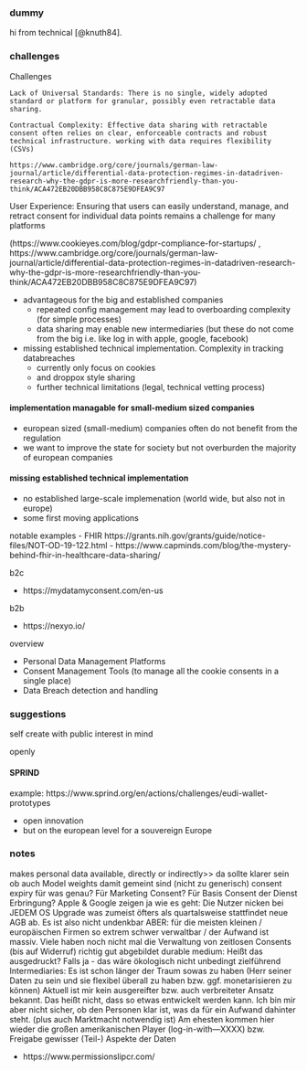 ### dummy
hi from technical [@knuth84].

### challenges

Challenges

    Lack of Universal Standards: There is no single, widely adopted standard or platform for granular, possibly even retractable data sharing.

    Contractual Complexity: Effective data sharing with retractable consent often relies on clear, enforceable contracts and robust technical infrastructure. working with data requires flexibility (CSVs)

    https://www.cambridge.org/core/journals/german-law-journal/article/differential-data-protection-regimes-in-datadriven-research-why-the-gdpr-is-more-researchfriendly-than-you-think/ACA472EB20DBB958C8C875E9DFEA9C97

User Experience: Ensuring that users can easily understand, manage, and retract consent for individual data points remains a challenge for many platforms 

(https://www.cookieyes.com/blog/gdpr-compliance-for-startups/ ,     https://www.cambridge.org/core/journals/german-law-journal/article/differential-data-protection-regimes-in-datadriven-research-why-the-gdpr-is-more-researchfriendly-than-you-think/ACA472EB20DBB958C8C875E9DFEA9C97)

- advantageous for the big and established companies
  - repeated config management may lead to overboarding complexity (for simple processes)
  - data sharing may enable new intermediaries (but these do not come from the big i.e. like log in with apple, google, facebook)
- missing established technical implementation. Complexity in tracking databreaches
    - currently only focus on cookies
    - and droppox style sharing
    - further technical limitations (legal, technical vetting process)

#### implementation managable for small-medium sized companies

- european sized (small-medium) companies often do not benefit from the regulation
- we want to improve the state for society but not overburden the majority of european companies

#### missing established technical implementation

- no established large-scale implemenation (world wide, but also not in europe)
- some first moving applications

notable examples
- FHIR https://grants.nih.gov/grants/guide/notice-files/NOT-OD-19-122.html
- https://www.capminds.com/blog/the-mystery-behind-fhir-in-healthcare-data-sharing/


b2c

- https://mydatamyconsent.com/en-us

b2b

- https://nexyo.io/


overview

- Personal Data Management Platforms
- Consent Management Tools (to manage all the cookie consents in a single place)
- Data Breach detection and handling

### suggestions

self create with public interest in mind

openly

#### SPRIND

example: https://www.sprind.org/en/actions/challenges/eudi-wallet-prototypes

- open innovation
- but on the european level for a souvereign Europe

### notes


makes personal data available, directly or indirectly>> da sollte klarer sein ob auch Model weights damit gemeint sind (nicht zu generisch)
    consent expiry für was genau? Für Marketing Consent? Für Basis Consent der Dienst Erbringung?
        Apple & Google zeigen ja wie es geht: Die Nutzer nicken bei JEDEM OS Upgrade was zumeist öfters als quartalsweise stattfindet neue AGB ab. Es ist also nicht undenkbar
        ABER: für die meisten kleinen / europäischen Firmen so extrem schwer verwaltbar / der Aufwand ist massiv. Viele haben noch nicht mal die Verwaltung von zeitlosen Consents (bis auf Widerruf) richtig gut abgebildet
    durable medium: Heißt das ausgedruckt? Falls ja - das wäre ökologisch nicht unbedingt zielführend
    Intermediaries: Es ist schon länger der Traum sowas zu haben (Herr seiner Daten zu sein und sie flexibel überall zu haben bzw. ggf. monetarisieren zu können)
        Aktuell ist mir kein ausgereifter bzw. auch verbreiteter Ansatz bekannt. Das heißt nicht, dass so etwas entwickelt werden kann. Ich bin mir aber nicht sicher, ob den Personen klar ist, was da für ein Aufwand dahinter steht. (plus auch Marktmacht notwendig ist)
        Am ehesten kommen hier wieder die großen amerikanischen Player (log-in-with---XXXX) bzw. Freigabe gewisser (Teil-) Aspekte der Daten

- https://www.permissionslipcr.com/
